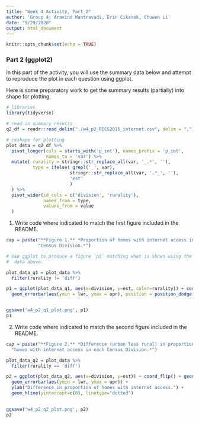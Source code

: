 ```yaml
---
title: "Week 4 Activity, Part 2"
author: 'Group 4: Aravind Mantravadi, Erin Cikanek, Chuwen Li'
date: "9/29/2020"
output: html_document
---
```


```r
knitr::opts_chunk$set(echo = TRUE)
```

### Part 2 (ggplot2)

In this part of the activity, you will use the summary data below and attempt
to reproduce the plot in each question using ggplot.

Here is some preparatory work to get the summary results (partially) into
shape for plotting. 

```r
# libraries
library(tidyverse)

# read in summary results
q2_df = readr::read_delim("./w4_p2_RECS2015_internet.csv", delim = ",")
```

```r
# reshape for plotting
plot_data = q2_df %>%
  pivot_longer(cols = starts_with('p_int'), names_prefix = 'p_int',
               names_to = 'var') %>%
  mutate( rurality = stringr::str_replace_all(var, '_.*', ''),
          type = ifelse( grepl('_', var), 
                        stringr::str_replace_all(var, '.*_', ''),
                        'est'
                        )
  ) %>%
  pivot_wider(id_cols = c('division', 'rurality'), 
              names_from = type, 
              values_from = value
  ) 
```

1. Write code where indicated to match the first figure included in the README.
```r
cap = paste("**Figure 1.** *Proportion of homes with internet access in each",
            "Census Division.*")

# Use ggplot to produce a figure `p1` matching what is shown using the
#  data above.

plot_data_q1 = plot_data %>%
  filter(rurality != 'diff')

p1 = ggplot(plot_data_q1, aes(x=division, y=est, color=rurality)) + coord_flip() + geom_line() + geom_point(position = position_dodge(width = 0.4)) +
  geom_errorbar(aes(ymin = lwr, ymax = upr), position = position_dodge(width = 0.4)) + ylab("Proportion of homes with internet access.")


ggsave('w4_p2_q1_plot.png', p1)
p1
```

2. Write code where indicated to match the second figure included in the README.
```r
cap = paste("**Figure 2.** *Difference (urban less rural) in proportion of",
  "homes with internet access in each Census Division.*")

plot_data_q2 = plot_data %>%
  filter(rurality == 'diff')

p2 = ggplot(plot_data_q2, aes(x=division, y=est)) + coord_flip() + geom_line() + geom_point() +
  geom_errorbar(aes(ymin = lwr, ymax = upr)) +
  ylab("Difference in proportion of homes with internet access.") +
  geom_hline(yintercept=c(0), linetype="dotted")
  

ggsave('w4_p2_q2_plot.png', p2)
p2

```
